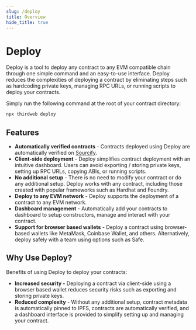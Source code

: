 ```yaml
---
slug: /deploy
title: Overview
hide_title: true
---
```


# Deploy

Deploy is a tool to deploy any contract to any EVM compatible chain through one simple command and an easy-to-use interface. Deploy reduces the complexities of deploying a contract by eliminating steps such as hardcoding private keys, managing RPC URLs, or running scripts to deploy your contracts.

Simply run the following command at the root of your contract directory:

```bash
npx thirdweb deploy
```

## Features

- **Automatically verified contracts** - Contracts deployed using Deploy are automatically verified on [Sourcify](https://sourcify.dev/).
- **Client-side deployment** - Deploy simplifies contract deployment with an intuitive dashboard. Users can avoid exporting / storing private keys, setting up RPC URLs, copying ABIs, or running scripts.
- **No additional setup** - There is no need to modify your contract or do any additional setup. Deploy works with any contract, including those created with popular frameworks such as Hardhat and Foundry.
- **Deploy to any EVM network** - Deploy supports the deployment of a contract to any EVM network.
- **Dashboard management** - Automatically add your contracts to dashboard to setup constructors, manage and interact with your contract.
- **Support for browser based wallets** - Deploy a contract using browser-based wallets like MetaMask, Coinbase Wallet, and others. Alternatively, deploy safely with a team using options such as Safe.

## Why Use Deploy?

Benefits of using Deploy to deploy your contracts:

- **Increased security -** Deploying a contract via client-side using a browser based wallet reduces security risks such as exporting and storing private keys.
- **Reduced complexity** - Without any additional setup, contract metadata is automatically pinned to IPFS, contracts are automatically verified, and a dashboard interface is provided to simplify setting up and managing your contract.
